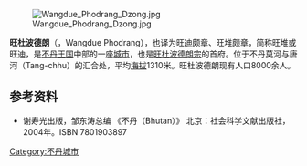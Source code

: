 [[File:Wangdue_Phodrang_Dzong.jpg|thumb]]

'''旺杜波德朗'''（{{lang-dz|དབང་འདུས་ཕོ་བྲང་}}，Wangdue Phodrang），也译为旺迪颇章、旺堆颇章，简称旺堆或旺迪，是[[不丹王国|不丹王国]]中部的一座[[城市|城市]]，也是[[旺杜波德朗宗|旺杜波德朗宗]]的首府。位于不丹莫河与唐河（Tang-chhu）的汇合处，平均[[海拔|海拔]]1310米。旺杜波德朗现有人口8000余人。

==参考资料==
*谢寿光出版，邹东涛总编 《不丹（Bhutan）》 北京：社会科学文献出版社，2004年。ISBN 7801903897

{{Asia-geo-stub}}

[[Category:不丹城市|Category:不丹城市]]
